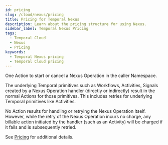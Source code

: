 ```yaml
---
id: pricing
slug: /cloud/nexus/pricing
title: Pricing for Temporal Nexus
description: Learn about the pricing structure for using Nexus.
sidebar_label: Temporal Nexus Pricing
tags:
  - Temporal Cloud
  - Nexus
  - Pricing
keywords:
  - Temporal Nexus pricing
  - Temporal Cloud pricing
---
```


One Action to start or cancel a Nexus Operation in the caller Namespace.

The underlying Temporal primitives such as Workflows, Activities, Signals created by a Nexus Operation handler (directly or indirectly) result in the normal Actions for those primitives.
This includes retries for underlying Temporal primitives like Activities.

No Action results for handling or retrying the Nexus Operation itself.
However, while the retry of the Nexus Operation incurs no charge, any billable action initiated by the handler (such as an Activity) will be charged if it fails and is subsequently retried.

See [Pricing](/cloud/pricing) for additional details.

